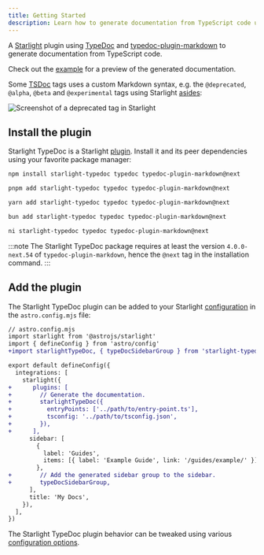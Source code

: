 ```yaml
---
title: Getting Started
description: Learn how to generate documentation from TypeScript code using the Starlight TypeDoc plugin.
---
```



A [Starlight](https://starlight.astro.build) plugin using [TypeDoc](https://typedoc.org) and [typedoc-plugin-markdown](https://github.com/tgreyuk/typedoc-plugin-markdown) to generate documentation from TypeScript code.

Check out the [example](https://starlight-typedoc-example.vercel.app) for a preview of the generated documentation.

Some [TSDoc](https://tsdoc.org) tags uses a custom Markdown syntax, e.g. the `@deprecated`, `@alpha`, `@beta` and `@experimental` tags using Starlight [asides](https://starlight.astro.build/guides/authoring-content/#asides):

![Screenshot of a deprecated tag in Starlight](../../assets/deprecated.png)

## Install the plugin

Starlight TypeDoc is a Starlight [plugin](https://starlight.astro.build/reference/plugins/). Install it and its peer dependencies using your favorite package manager:

<Tabs>
<TabItem label="npm">

```sh
npm install starlight-typedoc typedoc typedoc-plugin-markdown@next
```

</TabItem>
<TabItem label="pnpm">

```sh
pnpm add starlight-typedoc typedoc typedoc-plugin-markdown@next
```

</TabItem>
<TabItem label="Yarn">

```sh
yarn add starlight-typedoc typedoc typedoc-plugin-markdown@next
```

</TabItem>
<TabItem label="Bun">

```sh
bun add starlight-typedoc typedoc typedoc-plugin-markdown@next
```

</TabItem>
<TabItem label="ni">

```sh
ni starlight-typedoc typedoc typedoc-plugin-markdown@next
```

</TabItem>
</Tabs>

:::note
The Starlight TypeDoc package requires at least the version `4.0.0-next.54` of `typedoc-plugin-markdown`, hence the `@next` tag in the installation command.
:::

## Add the plugin

The Starlight TypeDoc plugin can be added to your Starlight [configuration](https://starlight.astro.build/reference/configuration/#plugins) in the `astro.config.mjs` file:

```diff lang="js"
// astro.config.mjs
import starlight from '@astrojs/starlight'
import { defineConfig } from 'astro/config'
+import starlightTypeDoc, { typeDocSidebarGroup } from 'starlight-typedoc'

export default defineConfig({
  integrations: [
    starlight({
+      plugins: [
+        // Generate the documentation.
+        starlightTypeDoc({
+          entryPoints: ['../path/to/entry-point.ts'],
+          tsconfig: '../path/to/tsconfig.json',
+        }),
+      ],
      sidebar: [
        {
          label: 'Guides',
          items: [{ label: 'Example Guide', link: '/guides/example/' }],
        },
+        // Add the generated sidebar group to the sidebar.
+        typeDocSidebarGroup,
      ],
      title: 'My Docs',
    }),
  ],
})
```

The Starlight TypeDoc plugin behavior can be tweaked using various [configuration options](/configuration).
